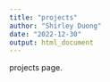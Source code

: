 ```yaml
---
title: "projects"
author: "Shirley Duong"
date: "2022-12-30"
output: html_document
---
```


projects page.